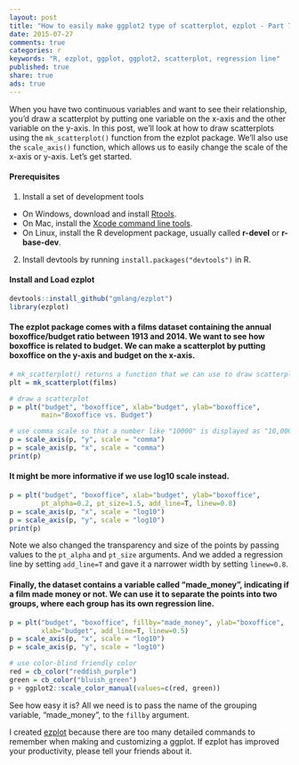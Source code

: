 ```yaml
---
layout: post
title: "How to easily make ggplot2 type of scatterplot, ezplot - Part 7"
date: 2015-07-27 
comments: true
categories: r
keywords: "R, ezplot, ggplot, ggplot2, scatterplot, regression line"
published: true
share: true
ads: true
---
```


When you have two continuous variables and want to see their relationship, you'd draw a scatterplot by putting one variable on the x-axis and the other variable on the y-axis. In this post, we'll look at how to draw scatterplots using the `mk_scatterplot()` function from the ezplot package. We'll also use the `scale_axis()` function, which allows us to easily change the scale of the x-axis or y-axis. Let's get started. 

#### Prerequisites
1. Install a set of development tools
* On Windows, download and install [Rtools](http://cran.r-project.org/bin/windows/Rtools/). 
* On Mac, install the [Xcode command line tools](https://developer.apple.com/downloads). 
* On Linux, install the R development package, usually called **r-devel** or **r-base-dev**.
2. Install devtools by running `install.packages("devtools")` in R.

#### Install and Load ezplot
```r
devtools::install_github("gmlang/ezplot")
library(ezplot)
```

#### The ezplot package comes with a films dataset containing the annual boxoffice/budget ratio between 1913 and 2014. We want to see how boxoffice is related to budget. We can make a scatterplot by putting boxoffice on the y-axis and budget on the x-axis.
```r
# mk_scatterplot() returns a function that we can use to draw scatterplots
plt = mk_scatterplot(films)

# draw a scatterplot
p = plt("budget", "boxoffice", xlab="budget", ylab="boxoffice",
        main="Boxoffice vs. Budget")

# use comma scale so that a number like "10000" is displayed as "10,000"
p = scale_axis(p, "y", scale = "comma")
p = scale_axis(p, "x", scale = "comma")
print(p)
```

#### It might be more informative if we use log10 scale instead.  
```r
p = plt("budget", "boxoffice", xlab="budget", ylab="boxoffice", 
        pt_alpha=0.2, pt_size=1.5, add_line=T, linew=0.8)
p = scale_axis(p, "x", scale = "log10")
p = scale_axis(p, "y", scale = "log10")
print(p)
```

Note we also changed the transparency and size of the points by passing values to the `pt_alpha` and `pt_size` arguments. And we added a regression line by setting `add_line=T` and gave it a narrower width by setting `linew=0.8`.

#### Finally, the dataset contains a variable called "made_money", indicating if a film made money or not. We can use it to separate the points into two groups, where each group has its own regression line. 
```r
p = plt("budget", "boxoffice", fillby="made_money", ylab="boxoffice", 
        xlab="budget", add_line=T, linew=0.5)
p = scale_axis(p, "x", scale = "log10")
p = scale_axis(p, "y", scale = "log10")

# use color-blind friendly color
red = cb_color("reddish_purple")
green = cb_color("bluish_green")
p + ggplot2::scale_color_manual(values=c(red, green))
```

See how easy it is? All we need is to pass the name of the grouping variable,
"made_money", to the `fillby` argument. 

I created [ezplot](https://github.com/gmlang/ezplot) because there are too many detailed commands to remember when making and customizing a ggplot. If ezplot has improved your productivity, please tell your friends about it.